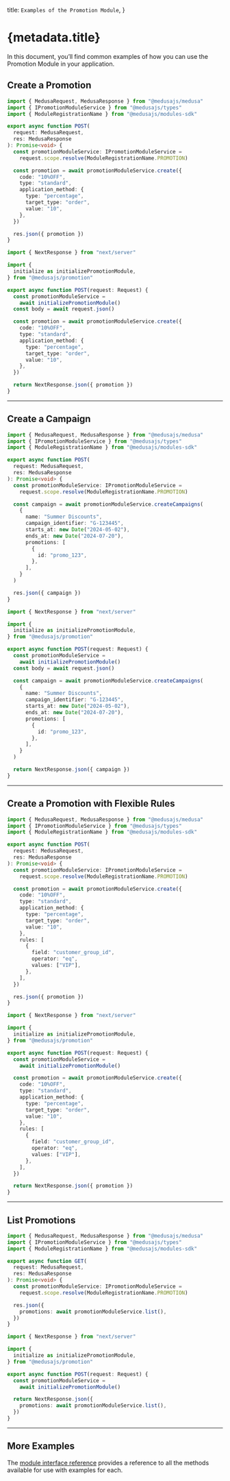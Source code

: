 
  title: `Examples of the Promotion Module`,
}

# {metadata.title}

In this document, you’ll find common examples of how you can use the Promotion Module in your application.

## Create a Promotion

<CodeTabs groupId="app-type">
  <CodeTab label="Medusa API Router" value="medusa">

  ```ts
  import { MedusaRequest, MedusaResponse } from "@medusajs/medusa"
  import { IPromotionModuleService } from "@medusajs/types"
  import { ModuleRegistrationName } from "@medusajs/modules-sdk"

  export async function POST(
    request: MedusaRequest,
    res: MedusaResponse
  ): Promise<void> {
    const promotionModuleService: IPromotionModuleService =
      request.scope.resolve(ModuleRegistrationName.PROMOTION)

    const promotion = await promotionModuleService.create({
      code: "10%OFF",
      type: "standard",
      application_method: {
        type: "percentage",
        target_type: "order",
        value: "10",
      },
    })

    res.json({ promotion })
  }
  ```

  </CodeTab>
  <CodeTab label="Next.js App Router" value="nextjs">

  ```ts
  import { NextResponse } from "next/server"

  import {
    initialize as initializePromotionModule,
  } from "@medusajs/promotion"

  export async function POST(request: Request) {
    const promotionModuleService =
      await initializePromotionModule()
    const body = await request.json()

    const promotion = await promotionModuleService.create({
      code: "10%OFF",
      type: "standard",
      application_method: {
        type: "percentage",
        target_type: "order",
        value: "10",
      },
    })

    return NextResponse.json({ promotion })
  }
  ```

  </CodeTab>
</CodeTabs>

---

## Create a Campaign

<CodeTabs groupId="app-type">
  <CodeTab label="Medusa API Router" value="medusa">

  ```ts
  import { MedusaRequest, MedusaResponse } from "@medusajs/medusa"
  import { IPromotionModuleService } from "@medusajs/types"
  import { ModuleRegistrationName } from "@medusajs/modules-sdk"

  export async function POST(
    request: MedusaRequest,
    res: MedusaResponse
  ): Promise<void> {
    const promotionModuleService: IPromotionModuleService =
      request.scope.resolve(ModuleRegistrationName.PROMOTION)

    const campaign = await promotionModuleService.createCampaigns(
      {
        name: "Summer Discounts",
        campaign_identifier: "G-123445",
        starts_at: new Date("2024-05-02"),
        ends_at: new Date("2024-07-20"),
        promotions: [
          {
            id: "promo_123",
          },
        ],
      }
    )

    res.json({ campaign })
  }
  ```

  </CodeTab>
  <CodeTab label="Next.js App Router" value="nextjs">

  ```ts
  import { NextResponse } from "next/server"

  import {
    initialize as initializePromotionModule,
  } from "@medusajs/promotion"

  export async function POST(request: Request) {
    const promotionModuleService =
      await initializePromotionModule()
    const body = await request.json()

    const campaign = await promotionModuleService.createCampaigns(
      {
        name: "Summer Discounts",
        campaign_identifier: "G-123445",
        starts_at: new Date("2024-05-02"),
        ends_at: new Date("2024-07-20"),
        promotions: [
          {
            id: "promo_123",
          },
        ],
      }
    )

    return NextResponse.json({ campaign })
  }
  ```

  </CodeTab>
</CodeTabs>

---

## Create a Promotion with Flexible Rules

<CodeTabs groupId="app-type">
  <CodeTab label="Medusa API Router" value="medusa">

  ```ts
  import { MedusaRequest, MedusaResponse } from "@medusajs/medusa"
  import { IPromotionModuleService } from "@medusajs/types"
  import { ModuleRegistrationName } from "@medusajs/modules-sdk"

  export async function POST(
    request: MedusaRequest,
    res: MedusaResponse
  ): Promise<void> {
    const promotionModuleService: IPromotionModuleService =
      request.scope.resolve(ModuleRegistrationName.PROMOTION)

    const promotion = await promotionModuleService.create({
      code: "10%OFF",
      type: "standard",
      application_method: {
        type: "percentage",
        target_type: "order",
        value: "10",
      },
      rules: [
        {
          field: "customer_group_id",
          operator: "eq",
          values: ["VIP"],
        },
      ],
    })

    res.json({ promotion })
  }
  ```

  </CodeTab>
  <CodeTab label="Next.js App Router" value="nextjs">

  ```ts
  import { NextResponse } from "next/server"

  import {
    initialize as initializePromotionModule,
  } from "@medusajs/promotion"

  export async function POST(request: Request) {
    const promotionModuleService =
      await initializePromotionModule()

    const promotion = await promotionModuleService.create({
      code: "10%OFF",
      type: "standard",
      application_method: {
        type: "percentage",
        target_type: "order",
        value: "10",
      },
      rules: [
        {
          field: "customer_group_id",
          operator: "eq",
          values: ["VIP"],
        },
      ],
    })

    return NextResponse.json({ promotion })
  }
  ```

  </CodeTab>
</CodeTabs>

---

## List Promotions

<CodeTabs groupId="app-type">
  <CodeTab label="Medusa API Router" value="medusa">

  ```ts
  import { MedusaRequest, MedusaResponse } from "@medusajs/medusa"
  import { IPromotionModuleService } from "@medusajs/types"
  import { ModuleRegistrationName } from "@medusajs/modules-sdk"

  export async function GET(
    request: MedusaRequest,
    res: MedusaResponse
  ): Promise<void> {
    const promotionModuleService: IPromotionModuleService =
      request.scope.resolve(ModuleRegistrationName.PROMOTION)

    res.json({
      promotions: await promotionModuleService.list(),
    })
  }
  ```

  </CodeTab>
  <CodeTab label="Next.js App Router" value="nextjs">

  ```ts
  import { NextResponse } from "next/server"

  import {
    initialize as initializePromotionModule,
  } from "@medusajs/promotion"

  export async function POST(request: Request) {
    const promotionModuleService =
      await initializePromotionModule()

    return NextResponse.json({
      promotions: await promotionModuleService.list(),
    })
  }
  ```

  </CodeTab>
</CodeTabs>

---

## More Examples

The [module interface reference](/references/promotion) provides a reference to all the methods available for use with examples for each.
